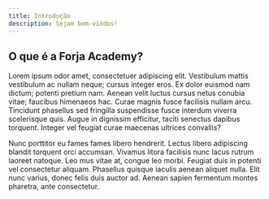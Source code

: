 ```yaml
---
title: Introdução
description: Sejam bem-vindos!
---
```


## O que é a Forja Academy?

Lorem ipsum odor amet, consectetuer adipiscing elit. Vestibulum mattis vestibulum ac nullam neque; cursus integer eros. Ex dolor euismod nam dictum; potenti pretium nam. Aenean velit luctus cursus netus conubia vitae; faucibus himenaeos hac. Curae magnis fusce facilisis nullam arcu. Tincidunt phasellus sed fringilla suspendisse fusce interdum viverra scelerisque quis. Augue in dignissim efficitur, taciti senectus dapibus torquent. Integer vel feugiat curae maecenas ultrices convallis?

Nunc porttitor eu fames fames libero hendrerit. Lectus libero adipiscing blandit torquent orci accumsan. Vivamus litora facilisis nunc lacus rutrum laoreet natoque. Leo mus vitae at, congue leo morbi. Feugiat duis in potenti vel consectetur aliquam. Phasellus quisque iaculis aenean aliquet nulla. Elit nunc varius, donec felis duis auctor ad. Aenean sapien fermentum montes pharetra, ante consectetur.
